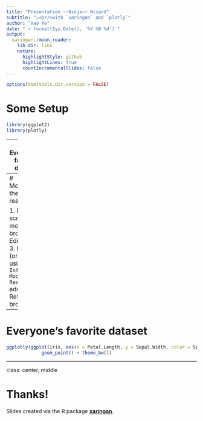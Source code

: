 ```yaml
---
title: "Presentation ~~Ninja~~ Wizard"
subtitle: "⚔<br/>with `xaringan` and `plotly`"
author: "Hao Ye"
date: "`r format(Sys.Date(), '%Y %B %d')`"
output:
  xaringan::moon_reader:
    lib_dir: libs
    nature:
      highlightStyle: github
      highlightLines: true
      countIncrementalSlides: false
---
```


```r
options(htmltools.dir.version = FALSE)
```

# Some Setup

```r
library(ggplot2)
library(plotly)
```

---
# Everyone's favorite dataset

```r
ggplotly(ggplot(iris, aes(x = Sepal.Length, y = Sepal.Width, color = Species)) + 
             geom_point() + theme_bw())
```

---
# Modifying the plot in real-time

1. Exit full-screen mode from browser
2. Edit .Rmd
3. Re-knit (or be using `Infinite Moon Reader` add-in)
4. Refresh browser

---
# Everyone's favorite dataset

```r
ggplotly(ggplot(iris, aes(x = Petal.Length, y = Sepal.Width, color = Species)) + 
             geom_point() + theme_bw())
```

---
class: center, middle

# Thanks!

Slides created via the R package [**xaringan**](https://github.com/yihui/xaringan).